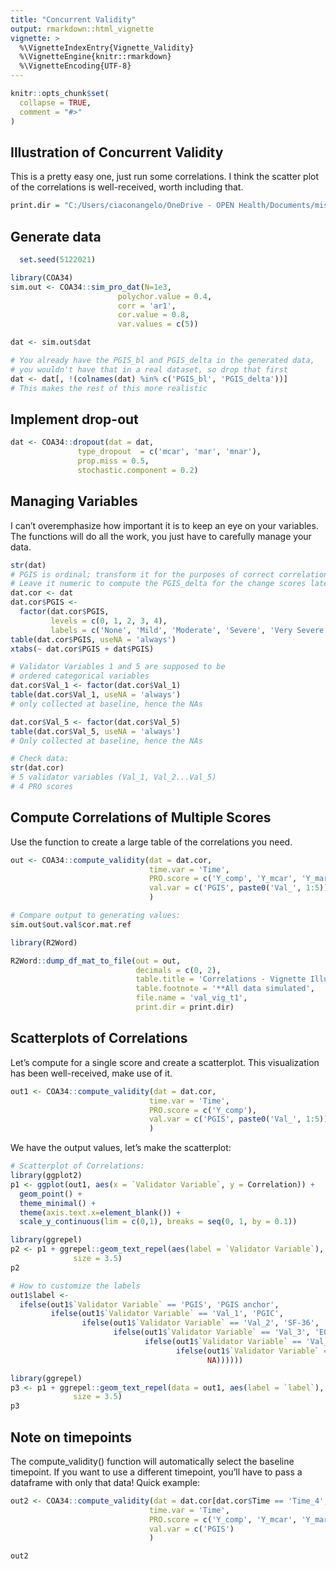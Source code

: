 ```yaml
---
title: "Concurrent Validity"
output: rmarkdown::html_vignette
vignette: >
  %\VignetteIndexEntry{Vignette_Validity}
  %\VignetteEngine{knitr::rmarkdown}
  %\VignetteEncoding{UTF-8}
---
```


```r
knitr::opts_chunk$set(
  collapse = TRUE,
  comment = "#>"
)
```

## Illustration of Concurrent Validity

This is a pretty easy one, just run some correlations. I think the scatter plot of the correlations is well-received, worth including that. 

```r
print.dir = "C:/Users/ciaconangelo/OneDrive - OPEN Health/Documents/misc_R_table_output"
```


## Generate data
```r
  set.seed(5122021)

library(COA34)
sim.out <- COA34::sim_pro_dat(N=1e3,
                        polychor.value = 0.4,
                        corr = 'ar1',
                        cor.value = 0.8,
                        var.values = c(5))

dat <- sim.out$dat

# You already have the PGIS_bl and PGIS_delta in the generated data,
# you wouldn't have that in a real dataset, so drop that first
dat <- dat[, !(colnames(dat) %in% c('PGIS_bl', 'PGIS_delta'))]
# This makes the rest of this more realistic

```

## Implement drop-out

```r
dat <- COA34::dropout(dat = dat,
               type_dropout  = c('mcar', 'mar', 'mnar'),
               prop.miss = 0.5,
               stochastic.component = 0.2)

```


## Managing Variables
I can't overemphasize how important it is to keep an eye on your variables. 
The functions will do all the work, you just have to carefully manage your data. 

```r
str(dat)
# PGIS is ordinal; transform it for the purposes of correct correlation
# Leave it numeric to compute the PGIS_delta for the change scores later
dat.cor <- dat
dat.cor$PGIS <-
  factor(dat.cor$PGIS,
         levels = c(0, 1, 2, 3, 4),
         labels = c('None', 'Mild', 'Moderate', 'Severe', 'Very Severe'))
table(dat.cor$PGIS, useNA = 'always')
xtabs(~ dat.cor$PGIS + dat$PGIS)

# Validator Variables 1 and 5 are supposed to be
# ordered categorical variables
dat.cor$Val_1 <- factor(dat.cor$Val_1)
table(dat.cor$Val_1, useNA = 'always')
# only collected at baseline, hence the NAs

dat.cor$Val_5 <- factor(dat.cor$Val_5)
table(dat.cor$Val_5, useNA = 'always')
# Only collected at baseline, hence the NAs

# Check data:
str(dat.cor)
# 5 validator variables (Val_1, Val_2...Val_5)
# 4 PRO scores

```

## Compute Correlations of Multiple Scores

Use the function to create a large table of the correlations you need. 

```r
out <- COA34::compute_validity(dat = dat.cor,
                               time.var = 'Time',
                               PRO.score = c('Y_comp', 'Y_mcar', 'Y_mar', 'Y_mnar'),
                               val.var = c('PGIS', paste0('Val_', 1:5))
                               )

# Compare output to generating values:
sim.out$out.val$cor.mat.ref

library(R2Word)

R2Word::dump_df_mat_to_file(out = out,
                            decimals = c(0, 2), 
                            table.title = 'Correlations - Vignette Illustration', 
                            table.footnote = '**All data simulated',
                            file.name = 'val_vig_t1', 
                            print.dir = print.dir)
```


## Scatterplots of Correlations

Let's compute for a single score and create a scatterplot. This visualization has been well-received, make use of it. 
```r
out1 <- COA34::compute_validity(dat = dat.cor,
                               time.var = 'Time',
                               PRO.score = c('Y_comp'),
                               val.var = c('PGIS', paste0('Val_', 1:5))
                               )


```

We have the output values, let's make the scatterplot:

```r
# Scatterplot of Correlations:
library(ggplot2)
p1 <- ggplot(out1, aes(x = `Validator Variable`, y = Correlation)) +
  geom_point() +
  theme_minimal() +
  theme(axis.text.x=element_blank()) +
  scale_y_continuous(lim = c(0,1), breaks = seq(0, 1, by = 0.1))

library(ggrepel)
p2 <- p1 + ggrepel::geom_text_repel(aes(label = `Validator Variable`),
              size = 3.5)
p2

# How to customize the labels
out1$label <-
  ifelse(out1$`Validator Variable` == 'PGIS', 'PGIS anchor',
         ifelse(out1$`Validator Variable` == 'Val_1', 'PGIC',
                ifelse(out1$`Validator Variable` == 'Val_2', 'SF-36', 
                       ifelse(out1$`Validator Variable` == 'Val_3', 'EQ-5D',
                              ifelse(out1$`Validator Variable` == 'Val_4', 'NSCLC-SAQ',
                                     ifelse(out1$`Validator Variable` == 'Val_5', 'SF-36, Physical Functioning',
                                            NA))))))

library(ggrepel)
p3 <- p1 + ggrepel::geom_text_repel(data = out1, aes(label = `label`),
              size = 3.5)
p3

```


## Note on timepoints
The compute_validity() function will automatically select the baseline timepoint. 
If you want to use a different timepoint, you'll have to pass a dataframe with only that data! Quick example:

```r
out2 <- COA34::compute_validity(dat = dat.cor[dat.cor$Time == 'Time_4', ],
                               time.var = 'Time',
                               PRO.score = c('Y_comp', 'Y_mcar', 'Y_mar', 'Y_mnar'),
                               val.var = c('PGIS')
                               )

out2
```
